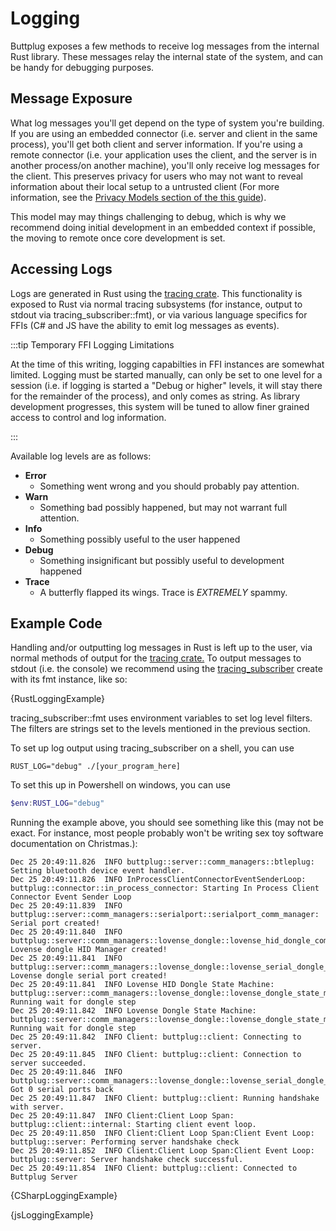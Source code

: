 

# Logging

Buttplug exposes a few methods to receive log messages from the internal Rust library. These
messages relay the internal state of the system, and can be handy for debugging purposes.

## Message Exposure

What log messages you'll get depend on the type of system you're building. If you are using an
embedded connector (i.e. server and client in the same process), you'll get both client and server
information. If you're using a remote connector (i.e. your application uses the client, and the
server is in another process/on another machine), you'll only receive log messages for the client.
This preserves privacy for users who may not want to reveal information about their local setup to a
untrusted client (For more information, see the [Privacy Models section of the this
guide](cookbook/privacy-models)).

This model may may things challenging to debug, which is why we recommend doing initial development
in an embedded context if possible, the moving to remote once core development is set.

## Accessing Logs

Logs are generated in Rust using the [tracing crate](https://github.com/tokio-rs/tracing). This
functionality is exposed to Rust via normal tracing subsystems (for instance, output to stdout via
tracing_subscriber::fmt), or via various language specifics for FFIs (C# and JS have the ability to
emit log messages as events).

:::tip Temporary FFI Logging Limitations

At the time of this writing, logging capabilties in FFI instances are somewhat limited. Logging must
be started manually, can only be set to one level for a session (i.e. if logging is started a "Debug
or higher" levels, it will stay there for the remainder of the process), and only comes as string.
As library development progresses, this system will be tuned to allow finer grained access to
control and log information.

:::

Available log levels are as follows:

- **Error**
  - Something went wrong and you should probably pay attention.
- **Warn**
  - Something bad possibly happened, but may not warrant full attention.
- **Info**
  - Something possibly useful to the user happened
- **Debug**
  - Something insignificant but possibly useful to development happened
- **Trace**
  - A butterfly flapped its wings. Trace is _EXTREMELY_ spammy.

## Example Code

<Tabs groupId="examples">
<TabItem value="rust" label="Rust">

Handling and/or outputting log messages in Rust is left up to the user, via normal methods of output
for the [tracing crate.](https://github.com/tokio-rs/tracing) To output messages to stdout (i.e. the
console) we recommend using the [tracing_subscriber](https://docs.rs/tracing-subscriber/) create
with its fmt instance, like so:

<CodeBlock language="rust">{RustLoggingExample}</CodeBlock>


tracing_subscriber::fmt uses environment variables to set log level filters. The filters are strings
set to the levels mentioned in the previous section.

To set up log output using tracing_subscriber on a shell, you can use

```shell
RUST_LOG="debug" ./[your_program_here]
```

To set this up in Powershell on windows, you can use 

```powershell
$env:RUST_LOG="debug"
```

Running the example above, you should see something like this (may not be exact. For instance, most
people probably won't be writing sex toy software documentation on Christmas.):

```
Dec 25 20:49:11.826  INFO buttplug::server::comm_managers::btleplug: Setting bluetooth device event handler.
Dec 25 20:49:11.826  INFO InProcessClientConnectorEventSenderLoop: buttplug::connector::in_process_connector: Starting In Process Client Connector Event Sender Loop
Dec 25 20:49:11.839  INFO buttplug::server::comm_managers::serialport::serialport_comm_manager: Serial port created!
Dec 25 20:49:11.840  INFO buttplug::server::comm_managers::lovense_dongle::lovense_hid_dongle_comm_manager: Lovense dongle HID Manager created!
Dec 25 20:49:11.841  INFO buttplug::server::comm_managers::lovense_dongle::lovense_serial_dongle_comm_manager: Lovense dongle serial port created!
Dec 25 20:49:11.841  INFO Lovense HID Dongle State Machine: buttplug::server::comm_managers::lovense_dongle::lovense_dongle_state_machine: Running wait for dongle step
Dec 25 20:49:11.842  INFO Lovense Dongle State Machine: buttplug::server::comm_managers::lovense_dongle::lovense_dongle_state_machine: Running wait for dongle step
Dec 25 20:49:11.842  INFO Client: buttplug::client: Connecting to server.
Dec 25 20:49:11.845  INFO Client: buttplug::client: Connection to server succeeded.
Dec 25 20:49:11.846  INFO buttplug::server::comm_managers::lovense_dongle::lovense_serial_dongle_comm_manager: Got 0 serial ports back
Dec 25 20:49:11.847  INFO Client: buttplug::client: Running handshake with server.
Dec 25 20:49:11.847  INFO Client:Client Loop Span: buttplug::client::internal: Starting client event loop.
Dec 25 20:49:11.850  INFO Client:Client Loop Span:Client Event Loop: buttplug::server: Performing server handshake check
Dec 25 20:49:11.852  INFO Client:Client Loop Span:Client Event Loop: buttplug::server: Server handshake check successful.
Dec 25 20:49:11.854  INFO Client: buttplug::client: Connected to Buttplug Server
```

</TabItem>
<TabItem value="csharp" label="C#">


<CodeBlock language="csharp">{CSharpLoggingExample}</CodeBlock>

</TabItem>
<TabItem value="js" label="Javascript">


<CodeBlock language="js">{jsLoggingExample}</CodeBlock>

</TabItem>
</Tabs>
